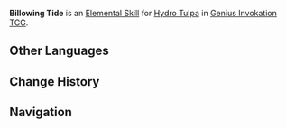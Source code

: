 {{Genius Invokation TCG Skill Infobox
|image      = Billowing Tide Character Card Skill.png
|type       = Elemental Skill
|character  = Hydro Tulpa
|effect     = Deal {{Color|Hydro DMG}}. This character takes 2 Piercing DMG and a random one of your Summons gains +1 Usage. Afterwards, trigger the End of Round effect for a random one of your Summons.
|order      = 1
}}
'''Billowing Tide''' is an [[Character Card Elemental Skill|Elemental Skill]] for [[Hydro Tulpa (Character Card)|Hydro Tulpa]] in [[Genius Invokation TCG]].

==Other Languages==
{{Other Languages
|en       = Billowing Tide
|zhs      = 骇浪迸发
|zhs_rm   = Hàilàng Bèngfā
|zht      = 駭浪迸發
|zht_rm   = Hàilàng Bèngfā
|zh_tl    = Terrifying Wave Burst
|ja       = 激浪バースト
|ja_rm    = Gekirou Baasuto
|ja_tl    = Raging Sea Burst
|ko       = 파도 폭발
|ko_tl    = 
|es       = Oleaje embravecido
|es_tl    = Enraged Waves
|fr       = Marée montante
|fr_tl    = Rising Tide
|ru       = Вздымающаяся волна
|ru_tl    = 
|th       = Billowing Tide
|vi       = Sóng Nước Cuộn Trào
|vi_tl    = 
|de       = Wogende Flut
|de_tl    = Billowing Flood
|id       = Billowing Tide
|pt       = Maré Ondulante
|pt_tl    = 
|tr       = Şaşırtıcı Dalga
|tr_tl    = 
|it       = Marea leggiadra
|it_tl    = 
}}

==Change History==
{{Change History|5.4}}

==Navigation==
{{Genius Invokation TCG Skill Navbox|Hydro Tulpa}}